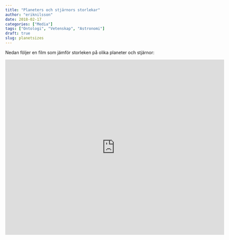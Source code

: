 ```yaml
---
title: "Planeters och stjärnors storlekar"
author: "eriknilsson"
date: 2018-02-17
categories: ["Media"]
tags: ["Ontologi", "Vetenskap", "Astronomi"]
draft: true
slug: planetsizes
---
```


Nedan följer en film som  jämför storleken på olika planeter och stjärnor:

<iframe width="694" height="555" src="https://www.youtube.com/embed/HEheh1BH34Q" frameborder="0" allow="autoplay; encrypted-media" allowfullscreen></iframe>
